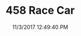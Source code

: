 ---
width: 2000
height: 1333
title: 458 Race Car
description: A Ferrai 458 Race Car at COTA.
date: 11/3/2017 12:49:40 PM
cameraMake: Sony
cameraModel: ILCE-7M2
lens: ZEISS Batis 2/25
settingsfStop: f/2
settingsISO: ISO 100
settingsShutter: 1/250
settingsFocalLength: 25 mm
---